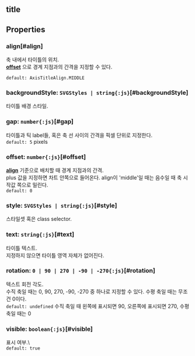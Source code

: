 ## title

## Properties

### align[#align]
축 내에서 타이틀의 위치.\
 **[offset](#offset)** 으로 경계 지점과의 간격을 지정할 수 있다.  


`default: AxisTitleAlign.MIDDLE`  

### backgroundStyle: `SVGStyles | string{:js}`[#backgroundStyle]
타이틀 배경 스타일.  

### gap: `number{:js}`[#gap]
타이틀과 틱 label들, 혹은 축 선 사이의 간격을 픽셀 단위로 지정한다.  
`default: 5` pixels 

### offset: `number{:js}`[#offset]
**[align](#align)**  기준으로 배치할 때 경계 지점과의 간격.\
plus 값을 지정하면 차트 안쪽으로 들어온다.
align이 'middle'일 때는 음수일 때 축 시작값 쪽으로 밀린다.  
`default: 0`  

### style: `SVGStyles | string{:js}`[#style]
스타일셋 혹은 class selector.  

### text: `string{:js}`[#text]
타이틀 텍스트.\
지정하지 않으면 타이틀 영역 자체가 없어진다.  

### rotation: `0 | 90 | 270 | -90 | -270{:js}`[#rotation]
텍스트 회전 각도.\
수직 축일 때는 0, 90, 270, -90, -270 중 하나로 지정할 수 있다.
수평 축일 때는 무조건 0이다.  
`default: undefined` 수직 축일 때 왼쪽에 표시되면 90, 오른쪽에 표시되면 270, 수평 축일 때는 0 

### visible: `boolean{:js}`[#visible]
표시 여부.\  
`default: true`  
